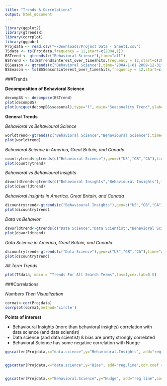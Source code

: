 ```yaml
---
title: "Trends & Correlations"
output: html_document
---
```


```r
library(ggplot2)
library(gtrendsR)
library(corrplot)
library(ggpubr)
Projdata <- read.csv("~/Downloads/Project Data - Sheet1.csv")
TSdata <- ts(Projdata,frequency = 12,start=c(2004,1))
BSTrend <- gtrends(c("Behavioral Science"),time="all")
BSTrend <- ts(BSTrend$interest_over_time$hits,frequency = 12,start=c(2004,1))
BSSeason <- gtrends(c("Behavioral Science"),time="2004-1-01 2009-12-31")
BSSeason <- ts(BSSeason$interest_over_time$hits,frequency = 12,start=c(2004,1))
```

###Trends

**Decomposition of Behavioral Science**

```r
decompBS <- decompose(BSTrend)
plot(decompBS)
plot(unique(decompBS$seasonal),type="l", main="Seasonality Trend",ylab="Effect on Search",xlab="Month")
```

**General Trends**

*Behavioral vs Behavioural Science*

```r
worldtrend<-gtrends(c("Behavioral Science","Behavioural Science"),time="all")
plot(worldtrend)
```

*Behavioral Science in America, Great Britain, and Canada*

```r
countrytrend<-gtrends(c("Behavioral Science"),geo=c("US","GB","CA"),time="all")
plot(countrytrend)
```

*Behavioral vs Behavioural Insights*

```r
diworldtrend<-gtrends(c("Behavioral Insights","Behavioural Insights"),time="all")
plot(diworldtrend)
```

*Behavioral Insights in America, Great Britain, and Canada*

```r
dicountrytrend<-gtrends(c("Behavioural Insights"),geo=c("US","GB","CA"),time="all")
plot(dicountrytrend)
```

*Data vs Behavior*

```r
dsworldtrend<-gtrends(c("Data Science","Data Scientist","Behavioral Scientist"," Behavioral Science"),time="all")
plot(dsworldtrend)
```

*Data Science in America, Great Britain, and Canada*

```r
dscountrytrend<-gtrends(c("Data Science"),geo=c("US","GB","CA"),time="all")
plot(dscountrytrend)
```

*All Term Trends*

```r
plot(TSdata, main = "Trends For All Search Terms",las=1,cex.lab=0.5)
```

###Correlations

*Numbers Then Visualization*

```r
cormat<-cor(Projdata)
corrplot(cormat,method='circle')
```

**Points of interest**
 
 * Behavioural Insights (more than behavioral insights) correlation with data science (and data scientist)
 * Data science (and data scientist) & bias are pretty strongly correlated
 * Behavioral Science has some negative correlation with Nudge

```r
ggscatter(Projdata,x="data.science",y="Behavioural.Insights", add="reg.line",cor.coef = TRUE, main="Correlation of Data Science & Behavioural Insights", ylab="Behavioural Insights",xlab="Data Science")


ggscatter(Projdata,x="data.science",y="Bias", add="reg.line",cor.coef = TRUE, main="Correlation of Data Science & Bias", xlab="Data Science")


ggscatter(Projdata,x="Behavioral.Science",y="Nudge", add="reg.line",cor.coef = TRUE, main="Correlation of Behavioral Science & Nudge",xlab="Behavioral Science")
```
